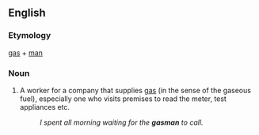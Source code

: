 ==English==

===Etymology===
[[gas]] + [[man]]

===Noun===
{{en-noun|gasmen}}

# {{colloquial}} A worker for a company that supplies [[gas]] (in the sense of the gaseous fuel), especially one who visits premises to read the meter, test appliances etc. 
#:''I spent all morning waiting for the '''gasman''' to call.''